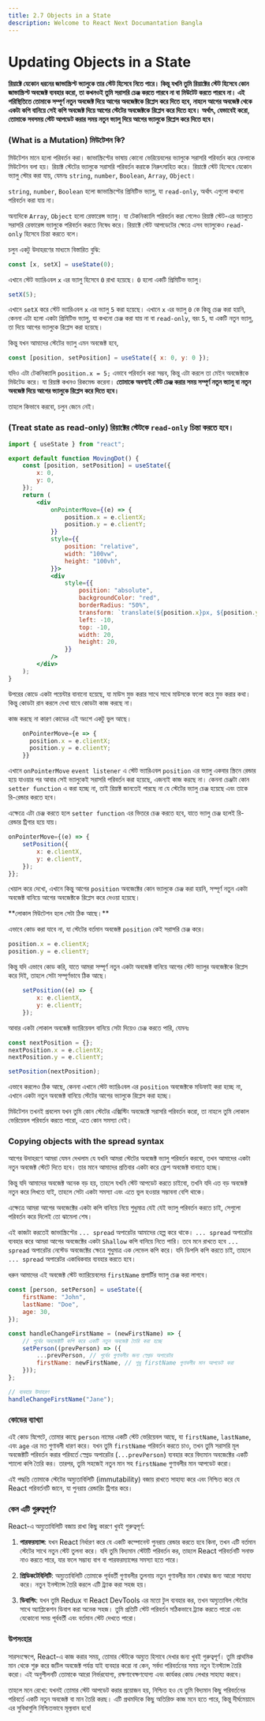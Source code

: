 ```yaml
---
title: 2.7 Objects in a State
description: Welcome to React Next Documantation Bangla
---
```



## <h1 className="bg-gradient-to-r from-blue-500 to-purple-500 inline-block text-transparent bg-clip-text text-3xl pt-2">Updating Objects in a State</h1>

**রিয়াক্টে যেকোন ধরনের জাভাস্ক্রিপ্ট ভ্যালুকে তার স্টেট হিসেবে নিতে পারে। কিন্তু যখনি তুমি রিয়াক্টের স্টেট হিসেবে কোন জাভাস্ক্রিপ্ট অবজেক্ট ব্যবহার করো, তা কখনওই তুমি সরাসরি চেঞ্জ করতে পারবে না বা মিউটেট করতে পারবে না। এই পরিস্থিতিতে তোমাকে সম্পূর্ণ নতুন অবজেক্ট দিয়ে আগের অবজেক্টকে রিপ্লেস করে দিতে হবে, নাহলে আগের অবজেক্ট থেকে একটা কপি বানিয়ে সেই কপি অবজেক্ট দিয়ে আগের স্টেটের অবজেক্টকে রিপ্লেস করে দিতে হবে। অর্থাৎ, যেভাবেই করো, তোমাকে সবসময় স্টেট আপডেট করার সময় নতুন ভ্যালু দিয়ে আগের ভ্যালুকে রিপ্লেস করে দিতে হবে।**

### (What is a Mutation) মিউটেশন কি?

মিউটেশন মানে হলো পরিবর্তন করা। জাভাস্ক্রিপ্টের ভাষায় কোনো ভেরিয়েবলের ভ্যালুকে সরাসরি পরিবর্তন করে ফেলাকে মিউটেশন বলা হয়। রিয়াক্ট স্টেটের ভ্যালুকে সরাসরি পরিবর্তন করাকে নিরুৎসাহিত করে। রিয়াক্টে স্টেট হিসেবে যেকোন ভ্যালু স্টোর করা যায়, যেমনঃ `string`, `number`, `Boolean`, `Array`, `Object`।

`string`, `number`, `Boolean` হলো জাভাস্ক্রিপ্টের প্রিমিটিভ ভ্যালু, যা `read-only`, অর্থাৎ এগুলো কখনো পরিবর্তন করা যায় না।

অন্যদিকে `Array`, `Object` হলো রেফারেন্স ভ্যালু। যা টেকনিক্যালি পরিবর্তন করা গেলেও রিয়াক্ট স্টেট-এর ভ্যালুতে সরাসরি রেফারেন্স ভ্যালুকে পরিবর্তন করতে নিষেধ করে। রিয়াক্টে স্টেট আপডেটের ক্ষেত্রে এসব ভ্যালুকেও `read-only` হিসেবে চিন্তা করতে বলে।

চলুন একটু উদাহরণের মাধ্যমে বিস্তারিত বুঝি:

```jsx
const [x, setX] = useState(0);
```

এখানে স্টেট ভ্যারিএবল `x` এর ভ্যালু হিসেবে `0` রাখা হয়েছে। `0` হলো একটি প্রিমিটিভ ভ্যালু।

```jsx
setX(5);
```

এখানে `setX` করে স্টেট ভ্যারিএবল `x` এর ভ্যালু `5` করা হয়েছে। এখানে `x` এর ভ্যালু `0` কে কিন্তু চেঞ্জ করা হয়নি, কেননা এটা হলো একটা প্রিমিটিভ ভ্যালু, যা কখনো চেঞ্জ করা যায় না বা `read-only`, বরং `5`, যা একটি নতুন ভ্যালু, তা দিয়ে আগের ভ্যালুকে রিপ্লেস করা হয়েছে।

কিন্তু যখন আমাদের স্টেটের ভ্যালু এমন অবজেক্ট হবে,

```jsx
const [position, setPosition] = useState({ x: 0, y: 0 });
```

যদিও এটা টেকনিক্যালি `position.x = 5;` এভাবে পরিবর্তন করা সম্ভব, কিন্তু এটা করলে তা মেইন অবজেক্টকে মিউটেড করে। যা রিয়াক্ট কখনও রিকমেন্ড করেনা। **তোমাকে অবশ্যই স্টেট চেঞ্জ করার সময় সম্পূর্ণ নতুন ভ্যালু বা নতুন অবজেক্ট দিয়ে আগের ভ্যালুকে রিপ্লেস করে দিতে হবে।**

তাহলে কিভাবে করবো, চলুন জেনে নেই।

### (Treat state as read-only) রিয়াক্টের স্টেটকে `read-only` চিন্তা করতে হবে।

```jsx filename="App.js" showLineNumbers
import { useState } from "react";

export default function MovingDot() {
    const [position, setPosition] = useState({
        x: 0,
        y: 0,
    });
    return (
        <div
            onPointerMove={(e) => {
                position.x = e.clientX;
                position.y = e.clientY;
            }}
            style={{
                position: "relative",
                width: "100vw",
                height: "100vh",
            }}>
            <div
                style={{
                    position: "absolute",
                    backgroundColor: "red",
                    borderRadius: "50%",
                    transform: `translate(${position.x}px, ${position.y}px)`,
                    left: -10,
                    top: -10,
                    width: 20,
                    height: 20,
                }}
            />
        </div>
    );
}
```

উপরের কোডে একটা পয়েন্টার বানানো হয়েছে, যা মাউস মুভ করার সাথে সাথে মাউসকে ফলো করে মুভ করার কথা। কিন্তু কোডটা রান করলে দেখা যাবে কোডটা কাজ করছে না।

কাজ করছে না কারণ কোডের এই অংশে একটু ভুল আছে।

```jsx
    onPointerMove={e => {
      position.x = e.clientX;
      position.y = e.clientY;
    }}
```

এখানে `onPointerMove` `event listener` এ স্টেট ভ্যারিএবল `position` এর ভ্যালু একবার স্ক্রিনে রেন্ডার হয়ে যাওয়ার পর আবার সেই ভ্যালুকেই সরাসরি পরিবর্তন করা হয়েছে, এজন্যই কাজ করছে না। কেননা চেঞ্জটা কোন `setter function` এ করা হচ্ছে না, তাই রিয়াক্ট জানতেই পারছে না যে স্টেটের ভ্যালু চেঞ্জ হয়েছে এবং তাকে রি-রেন্ডার করতে হবে।

এক্ষেত্রে এটা চেঞ্জ করতে হলে `setter function` এর ভিতরে চেঞ্জ করতে হবে, যাতে ভ্যালু চেঞ্জ হলেই রি-রেন্ডার ট্রিগার হয়ে যায়।

```jsx
onPointerMove={(e) => {
    setPosition({
        x: e.clientX,
        y: e.clientY,
    });
}};
```

খেয়াল করে দেখো, এখানে কিন্তু আগের `position` অবজেক্টের কোন ভ্যালুকে চেঞ্জ করা হয়নি, সম্পূর্ণ নতুন একটা অবজেক্ট বানিয়ে আগের অবজেক্টকে রিপ্লেস করে দেওয়া হয়েছে।

<Callout type="info" emoji="📔">
**লোকাল মিউটেশন হলে সেটা ঠিক আছে।**

এভাবে কোড করা যাবে না, যা স্টেটের বর্তমান অবজেক্ট `position` কেই সরাসরি চেঞ্জ করে।

```jsx
position.x = e.clientX;
position.y = e.clientY;
```

কিন্তু যদি এভাবে কোড করি, যাতে আমরা সম্পূর্ণ নতুন একটা অবজেক্ট বানিয়ে আগের স্টেট ভ্যালুর অবজেক্টকে রিপ্লেস করে দিই, তাহলে সেটা সম্পূর্ণভাবে ঠিক আছে।

```jsx
    setPosition((e) => {
        x: e.clientX,
        y: e.clientY;
    });
```

আবার একটা লোকাল অবজেক্ট ভ্যারিয়েবল বানিয়ে সেটা দিয়েও চেঞ্জ করতে পারি, যেমনঃ

```jsx
const nextPosition = {};
nextPosition.x = e.clientX;
nextPosition.y = e.clientY;

setPosition(nextPosition);
```

এভাবে করলেও ঠিক আছে, কেননা এখানে স্টেট ভ্যারিএবল এর `position` অবজেক্টকে মডিফাই করা হচ্ছে না, এখানে একটা নতুন অবজেক্ট বানিয়ে স্টেটের আগের ভ্যালুকে রিপ্লেস করা হচ্ছে।

মিউটেশন তখনই প্রবলেম যখন তুমি কোন স্টেটের এক্সিস্টিং অবজেক্টে সরাসরি পরিবর্তন করো, তা নাহলে তুমি লোকাল ভেরিয়েবল পরিবর্তন করতে পারো, এতে কোন সমস্যা নেই।

</Callout>

### Copying objects with the spread syntax

আগের উদাহরণে আমরা যেমন দেখলাম যে যখনি আমরা স্টেটের অবজেক্ট ভ্যালু পরিবর্তন করবো, তখন আমাদের একটা নতুন অবজেক্ট স্টেটে দিতে হবে। তার মানে আমাদের প্রতিবার একটা করে ফ্রেশ অবজেক্ট বানাতে হচ্ছে।

কিন্তু যদি আমাদের অবজেক্ট অনেক বড় হয়, তাহলে যখনি স্টেট আপডেট করতে চাইবো, তখনি যদি এত বড় অবজেক্ট নতুন করে লিখতে যাই, তাহলে সেটা একটা সমস্যা এবং এতে ভুল হওয়ার সম্ভাবনা বেশি থাকে।

এক্ষেত্রে আমরা আগের অবজেক্টের একটা কপি বানিয়ে নিয়ে শুধুমাত্র যেই যেই ভ্যালু পরিবর্তন করতে চাই, সেগুলো পরিবর্তন করে দিলেই তো ঝামেলা শেষ।

এই কাজটা করতেই জাভাস্ক্রিপ্টের `... spread` অপারেটর আমাদের হেল্প করে থাকে। `... spread` অপারেটর ব্যবহার করে আমরা আগের অবজেক্টের একটা `Shallow` কপি বানিয়ে নিতে পারি। তবে মনে রাখতে হবে `... spread` অপারেটর নেস্টেড অবজেক্টের ক্ষেত্রে শুধুমাত্র এক লেভেল কপি করে। যদি ডিপলি কপি করতে চাই, তাহলে `... spread` অপারেটর একাধিকবার ব্যবহার করতে হবে।



ধরুন আমাদের এই অবজেক্ট স্টেট ভ্যারিয়েবলের `firstName` প্রপার্টির ভ্যালু চেঞ্জ করা লাগবে।

```jsx
const [person, setPerson] = useState({
    firstName: "John",
    lastName: "Doe",
    age: 30,
});

const handleChangeFirstName = (newFirstName) => {
    // পূর্বের অবজেক্টটি কপি করে একটি নতুন অবজেক্ট তৈরি করা হচ্ছে
    setPerson((prevPerson) => ({
        ...prevPerson, // পূর্বের গুণাবলীর জন্য স্প্রেড অপারেটর
        firstName: newFirstName, // শুধু firstName গুণাবলীর মান আপডেট করা
    }));
};

// ব্যবহার উদাহরণ
handleChangeFirstName("Jane");
```

### কোডের ব্যাখ্যা

এই কোড স্নিপেটে, তোমার কাছে `person` নামের একটি স্টেট ভেরিয়েবল আছে, যা `firstName`, `lastName`, এবং `age` এর মত গুণাবলী ধারণ করে। যখন তুমি `firstName` পরিবর্তন করতে চাও, তখন তুমি সরাসরি মূল অবজেক্টটি পরিবর্তন করার পরিবর্তে স্প্রেড অপারেটর (`...prevPerson`) ব্যবহার করে বিদ্যমান অবজেক্টের একটি শ্যালো কপি তৈরি কর। তারপর, তুমি সহজেই নতুন মান সহ `firstName` গুণাবলীর মান আপডেট করো।

এই পদ্ধতি তোমাকে স্টেটের অম্যুতাবিলিটি (immutability) বজায় রাখতে সাহায্য করে এবং নিশ্চিত করে যে React পরিবর্তনটি জানে, যা পুনরায় রেন্ডারিং ট্রিগার করে।

### কেন এটি গুরুত্বপূর্ণ?

React-এ অম্যুতাবিলিটি বজায় রাখা কিছু কারণে খুবই গুরুত্বপূর্ণ:

1. **পারফরম্যান্স**: যখন React নির্ধারণ করে যে একটি কম্পোনেন্ট পুনরায় রেন্ডার করতে হবে কিনা, তখন এটি বর্তমান স্টেটের সাথে নতুন স্টেট তুলনা করে। যদি তুমি বিদ্যমান স্টেটটি পরিবর্তন কর, তাহলে React পরিবর্তনটি সনাক্ত নাও করতে পারে, যার ফলে সম্ভাব্য বাগ বা পারফরম্যান্সের সমস্যা হতে পারে।

2. **প্রিডিকটেবিলিটি**: অম্যুতাবিলিটি তোমাকে পূর্ববর্তী গুণাবলীর তুলনায় নতুন গুণাবলীর মান বোঝার জন্য আরো সাহায্য করে। নতুন ইনস্ট্যান্স তৈরি করলে এটি ট্র্যাক করা সহজ হয়।

3. **ডিবাগিং**: যখন তুমি Redux বা React DevTools এর মতো টুল ব্যবহার কর, তখন অম্যুতাবিল স্টেটের সাথে অ্যাপ্লিকেশন ডিবাগ করা অনেক সহজ। তুমি প্রতিটি স্টেট পরিবর্তন সঠিকভাবে ট্র্যাক করতে পারো এবং যেকোনো সময় পূর্ববর্তী এবং বর্তমান স্টেট দেখতে পারো।

### উপসংহার

সারসংক্ষেপে, React-এ কাজ করার সময়, তোমার স্টেটকে অম্যুত হিসাবে দেখার জন্য খুবই গুরুত্বপূর্ণ। তুমি প্রাথমিক মান থেকে শুরু করে জটিল অবজেক্ট পর্যন্ত যাই ব্যবহার করো না কেন, সর্বদা পরিবর্তনের সময় নতুন ইনস্ট্যান্স তৈরি করো। এই অনুশীলনটি তোমাকে আরো নির্ভরযোগ্য, রক্ষণাবেক্ষণযোগ্য এবং কার্যকর কোড লেখার সাহায্য করবে।

তাহলে মনে রেখো: যখনই তোমার স্টেট আপডেট করার প্রয়োজন হয়, নিশ্চিত হও যে তুমি বিদ্যমান কিছু পরিবর্তনের পরিবর্তে একটি নতুন অবজেক্ট বা মান তৈরি করছ। এটি প্রথমদিকে কিছু অতিরিক্ত কাজ মনে হতে পারে, কিন্তু দীর্ঘমেয়াদে এর সুবিধাগুলি নিশ্চিতভাবে মূল্যবান হবে!

